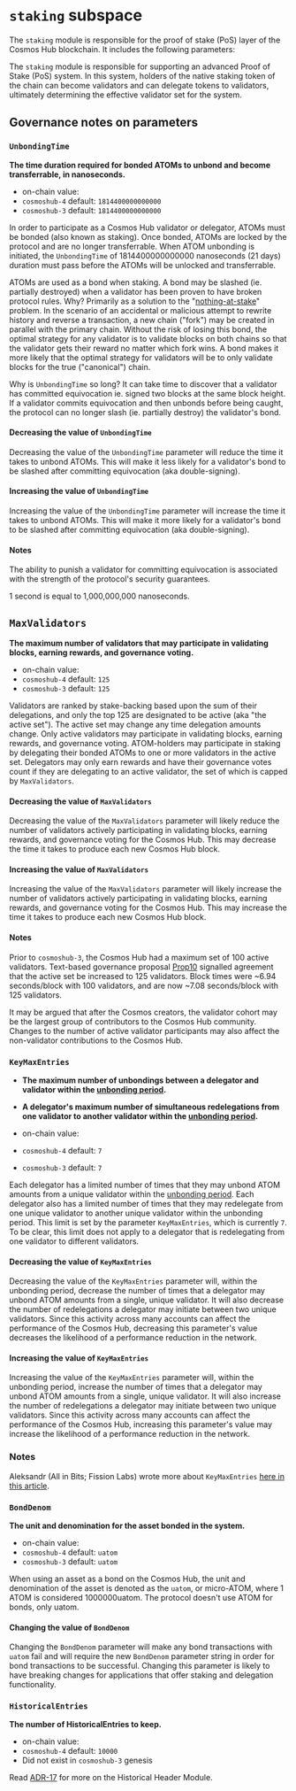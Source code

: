 
# `staking` subspace

The `staking` module is responsible for the proof of stake (PoS) layer of the Cosmos Hub blockchain. It includes the following parameters:

<KeyValueTable data={currentParams.staking} />

The `staking` module is responsible for supporting an advanced Proof of Stake (PoS) system. In this system, holders of the native staking token of the chain can become validators and can delegate tokens to validators, ultimately determining the effective validator set for the system.

## Governance notes on parameters

### `UnbondingTime`

**The time duration required for bonded ATOMs to unbond and become transferrable, in nanoseconds.**

- on-chain value: <Var children={currentParams.staking.UnbondingTime} />
- `cosmoshub-4` default: `1814400000000000`
- `cosmoshub-3` default: `1814400000000000`

In order to participate as a Cosmos Hub validator or delegator, ATOMs must be bonded (also known as staking). Once bonded, ATOMs are locked by the protocol and are no longer transferrable. When ATOM unbonding is initiated, the `UnbondingTime` of 1814400000000000 nanoseconds (21 days) duration must pass before the ATOMs will be unlocked and transferrable.

ATOMs are used as a bond when staking. A bond may be slashed (ie. partially destroyed) when a validator has been proven to have broken protocol rules. Why? Primarily as a solution to the "[nothing-at-stake](https://medium.com/coinmonks/understanding-proof-of-stake-the-nothing-at-stake-theory-1f0d71bc027)" problem. In the scenario of an accidental or malicious attempt to rewrite history and reverse a transaction, a new chain ("fork") may be created in parallel with the primary chain. Without the risk of losing this bond, the optimal strategy for any validator is to validate blocks on both chains so that the validator gets their reward no matter which fork wins. A bond makes it more likely that the optimal strategy for validators will be to only validate blocks for the true ("canonical") chain.

Why is `UnbondingTime` so long? It can take time to discover that a validator has committed equivocation ie. signed two blocks at the same block height. If a validator commits equivocation and then unbonds before being caught, the protocol can no longer slash (ie. partially destroy) the validator's bond.

#### Decreasing the value of `UnbondingTime`

Decreasing the value of the `UnbondingTime` parameter will reduce the time it takes to unbond ATOMs. This will make it less likely for a validator's bond to be slashed after committing equivocation (aka double-signing).

#### Increasing the value of `UnbondingTime`

Increasing the value of the `UnbondingTime` parameter will increase the time it takes to unbond ATOMs. This will make it more likely for a validator's bond to be slashed after committing equivocation (aka double-signing).

#### Notes

The ability to punish a validator for committing equivocation is associated with the strength of the protocol's security guarantees.

1 second is equal to 1,000,000,000 nanoseconds.

## `MaxValidators`

**The maximum number of validators that may participate in validating blocks, earning rewards, and governance voting.**

- on-chain value: <Var children={currentParams.staking.MaxValidators} />
- `cosmoshub-4` default: `125`
- `cosmoshub-3` default: `125`

Validators are ranked by stake-backing based upon the sum of their delegations, and only the top 125 are designated to be active (aka "the active set"). The active set may change any time delegation amounts change. Only active validators may participate in validating blocks, earning rewards, and governance voting. ATOM-holders may participate in staking by delegating their bonded ATOMs to one or more validators in the active set. Delegators may only earn rewards and have their governance votes count if they are delegating to an active validator, the set of which is capped by `MaxValidators`.

#### Decreasing the value of `MaxValidators`

Decreasing the value of the `MaxValidators` parameter will likely reduce the number of validators actively participating in validating blocks, earning rewards, and governance voting for the Cosmos Hub. This may decrease the time it takes to produce each new Cosmos Hub block.

#### Increasing the value of `MaxValidators`

Increasing the value of the `MaxValidators` parameter will likely increase the number of validators actively participating in validating blocks, earning rewards, and governance voting for the Cosmos Hub. This may increase the time it takes to produce each new Cosmos Hub block.

#### Notes

Prior to `cosmoshub-3`, the Cosmos Hub had a maximum set of 100 active validators. Text-based governance proposal [Prop10](https://cosmoshub-2.bigdipper.live/proposals/10) signalled agreement that the active set be increased to 125 validators. Block times were ~6.94 seconds/block with 100 validators, and are now ~7.08 seconds/block with 125 validators.

It may be argued that after the Cosmos creators, the validator cohort may be the largest group of contributors to the Cosmos Hub community. Changes to the number of active validator participants may also affect the non-validator contributions to the Cosmos Hub.

### `KeyMaxEntries`

- **The maximum number of unbondings between a delegator and validator within the [unbonding period](#UnbondingTime).**
- **A delegator's maximum number of simultaneous redelegations from one validator to another validator within the [unbonding period](#1-UnbondingTime).**

- on-chain value: <Var children={currentParams.staking.KeyMaxEntries} />
- `cosmoshub-4` default: `7`
- `cosmoshub-3` default: `7`

Each delegator has a limited number of times that they may unbond ATOM amounts from a unique validator within the [unbonding period](#1-UnbondingTime). Each delegator also has a limited number of times that they may redelegate from one unique validator to another unique validator within the unbonding period. This limit is set by the parameter `KeyMaxEntries`, which is currently `7`. To be clear, this limit does not apply to a delegator that is redelegating from one validator to different validators.

#### Decreasing the value of `KeyMaxEntries`

Decreasing the value of the `KeyMaxEntries` parameter will, within the unbonding period, decrease the number of times that a delegator may unbond ATOM amounts from a single, unique validator. It will also decrease the number of redelegations a delegator may initiate between two unique validators. Since this activity across many accounts can affect the performance of the Cosmos Hub, decreasing this parameter's value decreases the likelihood of a performance reduction in the network.

#### Increasing the value of `KeyMaxEntries`

Increasing the value of the `KeyMaxEntries` parameter will, within the unbonding period, increase the number of times that a delegator may unbond ATOM amounts from a single, unique validator. It will also increase the number of redelegations a delegator may initiate between two unique validators. Since this activity across many accounts can affect the performance of the Cosmos Hub, increasing this parameter's value may increase the likelihood of a performance reduction in the network.

### Notes

Aleksandr (All in Bits; Fission Labs) wrote more about `KeyMaxEntries` [here in this article](https://blog.cosmos.network/re-delegations-in-the-cosmos-hub-7d2f5ea59f56).

### `BondDenom`

**The unit and denomination for the asset bonded in the system.**

- on-chain value: <Var children={currentParams.staking.BondDenom} />
- `cosmoshub-4` default: `uatom`
- `cosmoshub-3` default: `uatom`

When using an asset as a bond on the Cosmos Hub, the unit and denomination of the asset is denoted as the `uatom`, or micro-ATOM, where 1 ATOM is considered 1000000uatom. The protocol doesn't use ATOM for bonds, only uatom.

#### Changing the value of `BondDenom`

Changing the `BondDenom` parameter will make any bond transactions with `uatom` fail and will require the new `BondDenom` parameter string in order for bond transactions to be successful. Changing this parameter is likely to have breaking changes for applications that offer staking and delegation functionality.

### `HistoricalEntries`

**The number of HistoricalEntries to keep.**

- on-chain value: <Var children={currentParams.staking.HistoricalEntries} />
- `cosmoshub-4` default: `10000`
- Did not exist in `cosmoshub-3` genesis

Read [ADR-17](https://github.com/cosmos/cosmos-sdk/blob/master/docs/architecture/adr-017-historical-header-module.md) for more on the Historical Header Module.
